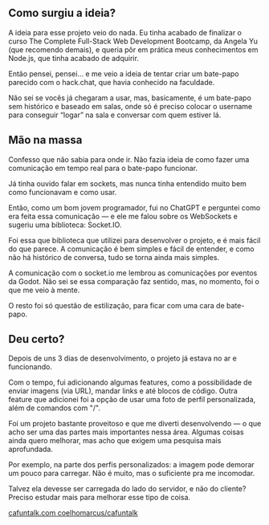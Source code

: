 
## Como surgiu a ideia?

A ideia para esse projeto veio do nada. Eu tinha acabado de finalizar o curso <span className="text-neutral-200">The Complete Full-Stack Web Development Bootcamp</span>, da <span className="text-neutral-200 italic">Angela Yu</span> (que recomendo demais), e queria pôr em prática meus conhecimentos em Node.js, que tinha acabado de adquirir.

Então pensei, pensei… e me veio a ideia de tentar criar um bate-papo parecido com o <span className="text-neutral-200">hack.chat</span>, que havia conhecido na faculdade. 

Não sei se vocês já chegaram a usar, mas, basicamente, é um bate-papo sem histórico e baseado em salas, onde só é preciso colocar o username para conseguir “logar” na sala e conversar com quem estiver lá.

## Mão na massa

Confesso que não sabia para onde ir. Não fazia ideia de como fazer uma comunicação em tempo real para o bate-papo funcionar.

Já tinha ouvido falar em sockets, mas nunca tinha entendido muito bem como funcionavam e como usar.

Então, como um bom jovem programador, fui no ChatGPT e perguntei como era feita essa comunicação — e ele me falou sobre os WebSockets e sugeriu uma biblioteca: <span className="text-neutral-200">Socket.IO</span>. 

Foi essa que biblioteca que utilizei para desenvolver o projeto, e é mais fácil do que parece. A comunicação é bem simples e fácil de entender, e como não há histórico de conversa, tudo se torna ainda mais simples. 

A comunicação com o socket.io me lembrou as comunicações por eventos da Godot. Não sei se essa comparação faz sentido, mas, no momento, foi o que me veio à mente.

O resto foi só questão de estilização, para ficar com uma cara de bate-papo.

## Deu certo?

Depois de uns 3 dias de desenvolvimento, o projeto já estava no ar e funcionando. 

Com o tempo, fui adicionando algumas features, como a possibilidade de enviar imagens (via URL), mandar links e até blocos de código. Outra feature que adicionei foi a opção de usar uma foto de perfil personalizada, além de comandos com "/".

Foi um projeto bastante proveitoso e que me diverti desenvolvendo — o que acho ser uma das partes mais importantes nessa área. Algumas coisas ainda quero melhorar, mas acho que exigem uma pesquisa mais aprofundada. 

Por exemplo, na parte dos perfis personalizados: a imagem pode demorar um pouco para carregar. Não é muito, mas o suficiente pra me incomodar. 

Talvez ela devesse ser carregada do lado do servidor, e não do cliente? Preciso estudar mais para melhorar esse tipo de coisa.

<div className="flex gap-5 *:no-underline">
  <a
    href="https://cafuntalk.com"
    rel="noreferrer noopener"
    target="_blank"
    className="inline-flex items-center gap-1 font-medium text-xs text-neutral-400"
  >
    <FaLink className="size-4" />
    cafuntalk.com
  </a>
  <a
    href="https://github.com/coelhomarcus/cafuntalk"
    rel="noreferrer noopener"
    target="_blank"
    className="inline-flex items-center gap-1 font-medium text-xs text-neutral-400"
  >
    <FaGithub className="size-4" />
    coelhomarcus/cafuntalk
  </a>
</div>
